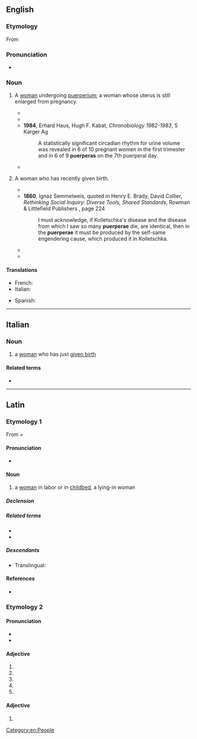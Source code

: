 ==English==

===Etymology===
From {{etyl|la|en}} {{m|la|puerpera}}

===Pronunciation===
* {{IPA|en|/pjuːˈɜː(ɹ)pəɹə/}}

===Noun===
{{en-noun|s|puerperae}}
# {{lb|en|obstetrics}} A [[woman]] undergoing [[puerperium]]; a woman whose uterus is still enlarged from pregnancy.
#* {{quote-book|en|year=1918|passage=I saw a very serious hemorrhage result from relaxation of the uterus on the eleventh day when the '''puerpera''' had been frightened by a domestic quarrel.|page=813|title=Principles and practice of obstetrics|author=Joseph Bolivar De Lee}}
#* {{quote-book|en|year=1934|passage=Since one of the principal reasons for keeping the '''puerpera''' in a recumbent posture is avoidance of strain upon relaxed and weakened supporting structures by a large heavy uterus, the length of the stay in bed is not made a matter of routine|title=Pamphlets and Reprints|page=350|author=Karl Mathias Beierlein}}
#* '''1984''', Erhard Haus, Hugh F. Kabat, ''Chronobiology 1982-1983'', S Karger Ag
#*: A statistically significant circadian rhythm for urine volume was revealed in 6 of 10 pregnant women in the first trimester and in 6 of 9 '''puerperas''' on the 7th puerperal day.
#* {{quote-book|en|year=2011|passage=Abdominal ultrasound of the '''puerpera''' usually does not require a full bladder, because the enlarged uterus directly abuts the anterior abdominal wall and can be scanned without difficulty.|title=Ultrasound in Obstetrics and Gynecology|volume=1|author=Eberhard Merz|chapter=Ultrasound in the Puerperium|page=39}}
# {{lb|en|rare}} A woman who has recently given birth.
#* {{quote-book|en|year=1731|passage=An often proved Remedy to bring away what is, or should not be left in the Womb of a '''Puerpera''', though it were Part of a dead Child.|page=6|volume=3|title=Medicinal experiments|author=Robert Boyle}}
#* '''1860''', Ignaz Semmelweis, quoted in Henry E. Brady, David Collier, ''Rethinking Social Inquiry: Diverse Tools, Shared Standards'', Rowman & Littlefield Publishers {{ISBN|9781442203457}}, page 224
#*: I must acknowledge, if Kolletschka&#39;s disease and the disease from which I saw so many '''puerperae''' die, are identical, then in the '''puerperae''' it must be produced by the self-same engendering cause, which produced it in Kolletschka.
#* {{quote-book|en|year=1885|passage=Among the ancient Iranians, the '''puerpera''', like the menstruating woman, was regarded as "unclean".|title=Woman: an historical, gynæcological and anthropological compendium|author=Hermann Heinrich Ploss, Max Bartels, Paul Bartels, translated by Eric John Dingwall|page=150}}
#* {{quote-book|en|year=1907|passage=With the exception of the very nearest, — for instance, the husband and the mother of the '''puerpera''', — visitors should be kept away until she has been out of bed for a few days, and even then admitted only in small numbers and one at a time.|title=A Text-book of the science and art of obstetrics|author=Henry Jacques Garrigues|page=243}}

====Translations====
{{trans-top}}
* French: {{t|it|puerpère|f}}
* Italian: {{t+|it|puerpera|f}}
{{trans-mid}}
* Spanish: {{t|es|puérpara|f}}
{{trans-bottom}}

[[Category:en:People]]

----

==Italian==

===Noun===
{{it-noun|f}}

# a [[woman]] who has just [[given birth]]

====Related terms====
* {{l|it|puerperio}}

----

==Latin==

===Etymology 1===
From {{m|la|puer||boy, child}} + {{m|la|pariō||bear, give birth}}

====Pronunciation====
* {{la-IPA|puerpera}}

====Noun====
{{la-noun|puerpera<1>}}

# a [[woman]] in labor or in [[childbed]], a lying-in woman

=====Declension=====
{{la-ndecl|puerpera<1>}}

=====Related terms=====
* {{l|la|puerperium}}
* {{l|la|puerperus}}

=====Descendants=====
* Translingual: {{taxlink|Thiodina puerpera|species|noshow=1}}

====References====
* {{R:du Cange}}

===Etymology 2===

====Pronunciation====
* {{la-IPA|puerpera|ann=1}}
* {{la-IPA|puerperā|ann=1}}

====Adjective====
{{la-adj-form|puerpera}}

# {{inflection of|la|puerperus||nom|f|s}}
# {{inflection of|la|puerperus||voc|f|s}}
# {{inflection of|la|puerperus||nom|n|p}}
# {{inflection of|la|puerperus||acc|n|p}}
# {{inflection of|la|puerperus||voc|n|p}}

====Adjective====
{{la-adj-form|puerperā}}

# {{inflection of|la|puerperus||abl|f|s}}